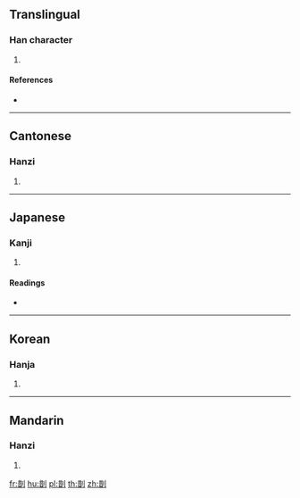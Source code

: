 ==Translingual==

===Han character===
{{Han char|rn=18|rad=刀|as=08|sn=10|four=42600|canj=TALN|ids=⿰昔刂}}

# {{defn|Han|sort=刀08}}

====References====
* {{Han ref|kx=0140.300|dkj=02026|dj=0320.040|hdz=10343.130|uh=5252|ud=21074|bh=D0E8|bd=53480}}

----

==Cantonese==

===Hanzi===
{{yue-hanzi|jyut=|y=cho4}}

# {{defn|lang=yue|sort=刀08}}

----

==Japanese==

===Kanji===
{{ja-kanji|grade=|rs=刀08}}

# {{defn|lang=ja|sort=刀08}}

====Readings====
* {{ja-readings|on=[[さく]] (saku)|kun=[[きりみがく]] (kirimigaku)}}

----

==Korean==

===Hanja===
{{ko-hanja|hangeul=[[착]], [[작]]|rv=chak, jak|mr=ch'ak, chak}}

# {{defn|lang=ko|sort=刀08}}

----

==Mandarin==

===Hanzi===
{{cmn-hanzi|pin=[[cuò]] ([[cuo4]])|wg=ts'o<sup>4</sup>}}

# {{defn|lang=cmn|sort=刀08}}

[[fr:剒]]
[[hu:剒]]
[[pl:剒]]
[[th:剒]]
[[zh:剒]]